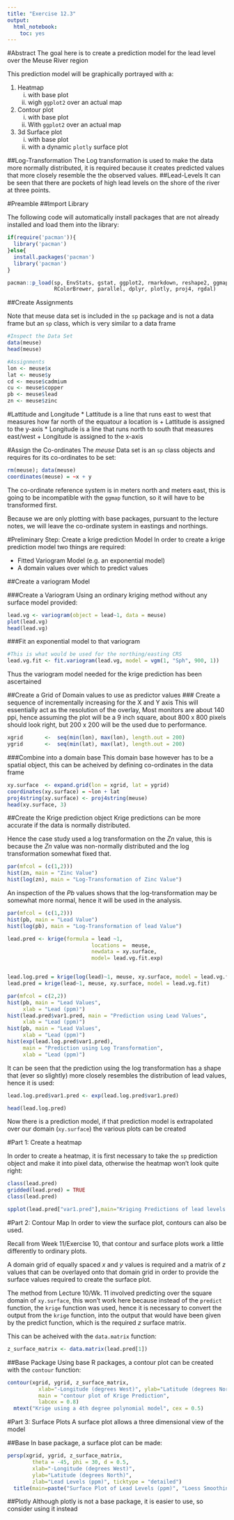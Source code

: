 ---
title: "Exercise 12.3"
output: 
  html_notebook: 
    toc: yes
---

#Abstract
The goal here is to create a prediction model for 
the lead level over the Meuse River region

This prediction model will be graphically portrayed with a:

1. Heatmap
    i) with base plot
    ii) wigh `ggplot2` over an actual map
2. Contour plot
    i) with base plot
    ii) With `ggplot2` over an actual map
3. 3d Surface plot
    i) with base plot
    ii) with a dynamic `plotly` surface plot

##Log-Transformation
The Log transformation is used to make the data
more normally distributed, it is required because
it creates predicted values that more closely resemble the
the observed values.
##Lead-Levels
It can be seen that there are pockets of high lead levels on the
shore of the river at three points.

#Preamble
##Import Library

The following code will automatically install packages that are 
not already installed and load them into the library:

```{r}
if(require('pacman')){
  library('pacman')
}else{
  install.packages('pacman')
  library('pacman')
}

pacman::p_load(sp, EnvStats, gstat, ggplot2, rmarkdown, reshape2, ggmap,
               RColorBrewer, parallel, dplyr, plotly, proj4, rgdal)
```


##Create Assignments

Note that  meuse data set is included in the `sp` package and is not a 
data frame but an `sp` class, which is very similar to a data frame

```{r}
#Inspect the Data Set
data(meuse) 
head(meuse)

#Assignments
lon <- meuse$x
lat <- meuse$y
cd <- meuse$cadmium
cu <- meuse$copper
pb <- meuse$lead
zn <- meuse$zinc

```


#Lattitude and Longitude
* Lattitude is a line that runs east to west that measures how far 
north of the equatour a location is
      + Lattitude is assigned to the y-axis
* Longitude is a line that runs north to south that measures east/west
     + Longitude is assigned to the x-axis



#Assign the Co-ordinates
The *meuse* Data set is an `sp` class objects and requires for its co-ordinates to be set:

```{r}
rm(meuse); data(meuse)
coordinates(meuse) = ~x + y
```

The co-ordinate reference system is in meters north and meters east,
this is going to be incompatible with the `ggmap` function, so
it will have to be transformed first.

Because we are only plotting with base packages, pursuant
to the lecture notes, we will leave the co-ordinate system in
eastings and northings.





#Preliminary Step: Create a krige prediction Model
In order to create a krige prediction model two things are required:

* Fitted Variogram Model (e.g. an exponential model)
* A domain values over which to predict values

##Create a variogram Model


###Create a Variogram 
Using an ordinary kriging method without any surface model provided:

```{r}

lead.vg <- variogram(object = lead~1, data = meuse)
plot(lead.vg)
head(lead.vg)
```


###Fit an exponential model to that variogram

```{r}
#This is what would be used for the northing/easting CRS
lead.vg.fit <- fit.variogram(lead.vg, model = vgm(1, "Sph", 900, 1)) 


```

Thus the variogram model needed for the krige prediction has been ascertained

##Create a Grid of Domain values to use as predictor values
### Create a sequence of incrementally increasing for the X and Y axis
This will essentially act as the resolution of the overlay,
Most monitors are about 140 ppi, hence assuming the plot will be a
9 inch square, about 800 x 800 pixels should look right, but 
200 x 200 will be the used due to performance.

```{r}
xgrid       <-  seq(min(lon), max(lon), length.out = 200)
ygrid       <-  seq(min(lat), max(lat), length.out = 200)
```


###Combine into a domain base
This domain base however has to be a spatial object, this can be
acheived by defining co-ordinates in the data frame
```{r}
xy.surface  <- expand.grid(lon = xgrid, lat = ygrid)
coordinates(xy.surface) = ~lon + lat
proj4string(xy.surface) <- proj4string(meuse)
head(xy.surface, 3)
```

##Create the Krige prediction object
Krige predictions can be more accurate if the data is normally 
distributed.

Hence the case study used a log transformation on the *Zn* value, this is because
the *Zn* value was non-normally distributed and the log transformation
somewhat fixed that.

```{r}
par(mfcol = (c(1,2)))
hist(zn, main = "Zinc Value")
hist(log(zn), main = "Log-Transformation of Zinc Value")
```

An inspection of the *Pb* values shows that the log-transformation
may be somewhat more normal, hence it will be used in the analysis.

```{r}
par(mfcol = (c(1,2)))
hist(pb, main = "Lead Value")
hist(log(pb), main = "Log-Transformation of lead Value")
```



```{r}

lead.pred <- krige(formula = lead ~1,
                           locations =  meuse,
                           newdata = xy.surface,
                           model= lead.vg.fit.exp)


lead.log.pred = krige(log(lead)~1, meuse, xy.surface, model = lead.vg.fit)
lead.pred = krige(lead~1, meuse, xy.surface, model = lead.vg.fit)

par(mfcol = c(2,2))
hist(pb, main = "Lead Values",
     xlab = "Lead (ppm)")
hist(lead.pred$var1.pred, main = "Prediction using Lead Values",
     xlab = "Lead (ppm)")
hist(pb, main = "Lead Values",
     xlab = "Lead (ppm)")
hist(exp(lead.log.pred$var1.pred),
     main = "Prediction using Log Transformation",
     xlab = "Lead (ppm)")

```

It can be seen that the prediction using the log transformation
has a shape that (ever so slightly) more closely resembles the distribution of lead values,
hence it is used:

```{r}

lead.log.pred$var1.pred <- exp(lead.log.pred$var1.pred)

head(lead.log.pred)

```

Now there is a prediction model, if that prediction model is
extrapolated over our domain (`xy.surface`) the various plots can be
created

#Part 1: Create a heatmap

In order to create a heatmap, it is first necessary to take
the `sp` prediction object and make it into pixel data,
otherwise the heatmap won't look quite right:

```{r}
class(lead.pred)
gridded(lead.pred) = TRUE
class(lead.pred)
```


```{r}
spplot(lead.pred["var1.pred"],main="Kriging Predictions of lead levels (ppm) in Meuse River")
```


#Part 2: Contour Map
In order to view the surface plot, contours can also be used.

 Recall from Week 11/Exercise 10, that contour and surface plots
  work a little differently to ordinary plots.
  
  A domain grid of equally spaced $x$ and $y$ values is required and
  a matrix of $z$ values that can be overlayed onto that domain grid
  in order to provide the surface values required 
  to create the surface plot.



  The method from Lecture 10/Wk. 11 involved predicting over
  the square domain of `xy.surface`, this won't work here
  because instead of the `predict` function, the `krige` function
  was used, hence it is necessary to convert the output from
  the `krige` function, into the output that would have been 
  given by the predict function, which is the required
  $z$ surface matrix.
  
  This can be acheived with the `data.matrix` function:
  
  
```{r}
z_surface_matrix <- data.matrix(lead.pred[1])
```

##Base Package
Using base R packages, a contour plot can be created with the `contour`
function:
```{r}
contour(xgrid, ygrid, z_surface_matrix,
          xlab="-Longitude (degrees West)", ylab="Latitude (degrees North)",
          main = "contour plot of Krige Prediction",
          labcex = 0.8)
  mtext("Krige using a 4th degree polynomial model", cex = 0.5)
```

#Part 3: Surface Plots
A surface plot allows a three dimensional view of the model

##Base
In base package, a surface plot can be made:
```{r}
persp(xgrid, ygrid, z_surface_matrix,
        theta = -45, phi = 30, d = 0.5,
        xlab="-Longitude (degrees West)",
        ylab="Latitude (degrees North)",
        zlab="Lead Levels (ppm)", ticktype = "detailed")
  title(main=paste("Surface Plot of Lead Levels (ppm)", "Loess Smoothing", sep="\n"))   
```
##Plotly
Although plotly is not a base package, it is easier to use, so consider using
it instead